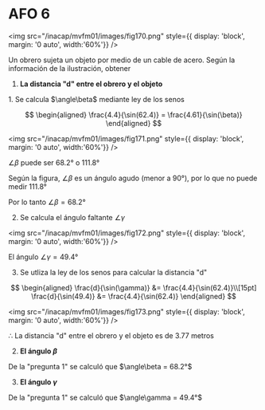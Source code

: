 # AFO 6

<img
	src="/inacap/mvfm01/images/fig170.png"
	style={{ display: 'block', margin: '0 auto', width:'60%'}}
/>
<br/>

Un obrero sujeta un objeto por medio de un cable de acero. Según la información de la ilustración, obtener

1. **La distancia "d" entre el obrero y el objeto**

<Solution>
1. Se calcula $\angle\beta$ mediante ley de los senos

$$
\begin{aligned}
    \frac{4.4}{\sin(62.4)} = \frac{4.61}{\sin(\beta)}
\end{aligned}
$$

<img
	src="/inacap/mvfm01/images/fig171.png"
	style={{ display: 'block', margin: '0 auto', width:'60%'}}
/>
<br/>

$\angle\beta$ puede ser 68.2° o 111.8°

Según la figura, $\angle\beta$ es un ángulo agudo (menor a 90°), por lo que no puede medir 111.8°

Por lo tanto $\angle\beta = 68.2°$

2. Se calcula el ángulo faltante $\angle\gamma$

<img
	src="/inacap/mvfm01/images/fig172.png"
	style={{ display: 'block', margin: '0 auto', width:'60%'}}
/>
<br/>

El ángulo $\angle\gamma = 49.4°$

3. Se utliza la ley de los senos para calcular la distancia "d"

$$
\begin{aligned}
    \frac{d}{\sin(\gamma)} &= \frac{4.4}{\sin(62.4)}\\[15pt]
    \frac{d}{\sin(49.4)} &= \frac{4.4}{\sin(62.4)}
\end{aligned}
$$

<img
	src="/inacap/mvfm01/images/fig173.png"
	style={{ display: 'block', margin: '0 auto', width:'60%'}}
/>
<br/>

$\therefore$ La distancia "d" entre el obrero y el objeto es de 3.77 metros
</Solution>

2. **El ángulo $\beta$**
<Solution>
De la "pregunta 1" se calculó que $\angle\beta = 68.2°$
</Solution>

3. **El ángulo $\gamma$**
<Solution>
De la "pregunta 1" se calculó que $\angle\gamma = 49.4°$
</Solution>
